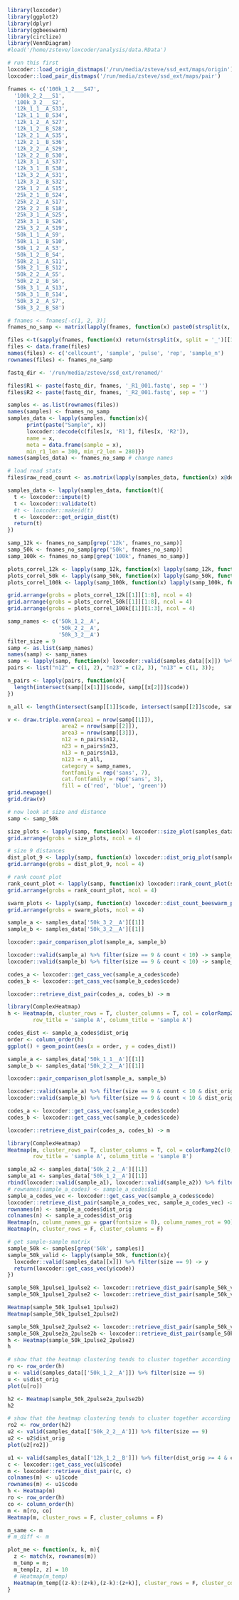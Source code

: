 ```r
library(loxcoder)
library(ggplot2)
library(dplyr)
library(ggbeeswarm)
library(circlize)
library(VennDiagram)
#load('/home/zsteve/loxcoder/analysis/data.RData')

# run this first
loxcoder::load_origin_distmaps('/run/media/zsteve/ssd_ext/maps/origin')
loxcoder::load_pair_distmaps('/run/media/zsteve/ssd_ext/maps/pair')
```

```r
fnames <- c('100k_1_2___S47',
  '100k_2_2___S1',
  '100k_3_2___S2',
  '12k_1_1__A_S33',
  '12k_1_1__B_S34',
  '12k_1_2__A_S27',
  '12k_1_2__B_S28',
  '12k_2_1__A_S35',
  '12k_2_1__B_S36',
  '12k_2_2__A_S29',
  '12k_2_2__B_S30',
  '12k_3_1__A_S37',
  '12k_3_1__B_S38',
  '12k_3_2__A_S31',
  '12k_3_2__B_S32',
  '25k_1_2__A_S15',
  '25k_2_1__B_S24',
  '25k_2_2__A_S17',
  '25k_2_2__B_S18',
  '25k_3_1__A_S25',
  '25k_3_1__B_S26',
  '25k_3_2__A_S19',
  '50k_1_1__A_S9',
  '50k_1_1__B_S10',
  '50k_1_2__A_S3',
  '50k_1_2__B_S4',
  '50k_2_1__A_S11',
  '50k_2_1__B_S12',
  '50k_2_2__A_S5',
  '50k_2_2__B_S6',
  '50k_3_1__A_S13',
  '50k_3_1__B_S14',
  '50k_3_2__A_S7',
  '50k_3_2__B_S8')

# fnames <- fnames[-c(1, 2, 3)]
fnames_no_samp <- matrix(lapply(fnames, function(x) paste0(strsplit(x, split = '_S')[[1]][1])))

files <-t(sapply(fnames, function(x) return(strsplit(x, split = '_')[[1]][c(1, 2, 3, 5, 6)])))
files <- data.frame(files)
names(files) <- c('cellcount', 'sample', 'pulse', 'rep', 'sample_n')
rownames(files) <- fnames_no_samp

fastq_dir <- '/run/media/zsteve/ssd_ext/renamed/'

files$R1 <- paste(fastq_dir, fnames, '_R1_001.fastq', sep = '')
files$R2 <- paste(fastq_dir, fnames, '_R2_001.fastq', sep = '')

samples <- as.list(rownames(files))
names(samples) <- fnames_no_samp
samples_data <- lapply(samples, function(x){
      print(paste("Sample", x))
      loxcoder::decode(c(files[x, 'R1'], files[x, 'R2']),
      name = x,
      meta = data.frame(sample = x),
      min_r1_len = 300, min_r2_len = 280)})
names(samples_data) <- fnames_no_samp # change names 

# load read stats
files$raw_read_count <- as.matrix(lapply(samples_data, function(x) x@decode_stats$tot_reads))
```

```r
samples_data <- lapply(samples_data, function(t){
  t <- loxcoder::impute(t)
  t <- loxcoder::validate(t)
  #t <- loxcoder::makeid(t)
  t <- loxcoder::get_origin_dist(t)
  return(t)
})
```


```r

samp_12k <- fnames_no_samp[grep('12k', fnames_no_samp)]
samp_50k <- fnames_no_samp[grep('50k', fnames_no_samp)]
samp_100k <- fnames_no_samp[grep('100k', fnames_no_samp)]

plots_correl_12k <- lapply(samp_12k, function(x) lapply(samp_12k, function(y) loxcoder::pair_comparison_plot(samples_data[[y]], samples_data[[x]])))
plots_correl_50k <- lapply(samp_50k, function(x) lapply(samp_50k, function(y) loxcoder::pair_comparison_plot(samples_data[[y]], samples_data[[x]])))
plots_correl_100k <- lapply(samp_100k, function(x) lapply(samp_100k, function(y) loxcoder::pair_comparison_plot(samples_data[[y]], samples_data[[x]])))

grid.arrange(grobs = plots_correl_12k[[1]][1:8], ncol = 4)
grid.arrange(grobs = plots_correl_50k[[1]][1:8], ncol = 4)
grid.arrange(grobs = plots_correl_100k[[1]][1:3], ncol = 4)
```

```r
samp_names <- c('50k_1_2__A',
                '50k_2_2__A',
                '50k_3_2__A')
filter_size = 9
samp <- as.list(samp_names)
names(samp) <- samp_names
samp <- lapply(samp, function(x) loxcoder::valid(samples_data[[x]]) %>% filter(size == filter_size && dist_orig > 4))
pairs <- list("n12" = c(1, 2), "n23" = c(2, 3), "n13" = c(1, 3));

n_pairs <- lapply(pairs, function(x){
  length(intersect(samp[[x[1]]]$code, samp[[x[2]]]$code))
})

n_all <- length(intersect(samp[[1]]$code, intersect(samp[[2]]$code, samp[[3]]$code)))

v <- draw.triple.venn(area1 = nrow(samp[[1]]), 
                 area2 = nrow(samp[[2]]),
                 area3 = nrow(samp[[3]]),
                 n12 = n_pairs$n12,
                 n23 = n_pairs$n23,
                 n13 = n_pairs$n13,
                 n123 = n_all,
                 category = samp_names, 
                 fontfamily = rep('sans', 7), 
                 cat.fontfamily = rep('sans', 3),
                 fill = c('red', 'blue', 'green'))
grid.newpage()
grid.draw(v)
```

```r
# now look at size and distance
samp <- samp_50k

size_plots <- lapply(samp, function(x) loxcoder::size_plot(samples_data[[x]]))
grid.arrange(grobs = size_plots, ncol = 4)

# size 9 distances
dist_plot_9 <- lapply(samp, function(x) loxcoder::dist_orig_plot(samples_data[[x]], 9))
grid.arrange(grobs = dist_plot_9, ncol = 4)

# rank count plot
rank_count_plot <- lapply(samp, function(x) loxcoder::rank_count_plot(samples_data[[x]], 9))
grid.arrange(grobs = rank_count_plot, ncol = 4)

swarm_plots <- lapply(samp, function(x) loxcoder::dist_count_beeswarm_plot(samples_data[[x]], 100))
grid.arrange(grobs = swarm_plots, ncol = 4)
```

```r
sample_a <- samples_data['50k_3_2__A'][[1]]
sample_b <- samples_data['50k_3_2__A'][[1]]

loxcoder::pair_comparison_plot(sample_a, sample_b)

loxcoder::valid(sample_a) %>% filter(size == 9 & count < 10) -> sample_a_codes
loxcoder::valid(sample_b) %>% filter(size == 9 & count < 10) -> sample_b_codes

codes_a <- loxcoder::get_cass_vec(sample_a_codes$code)
codes_b <- loxcoder::get_cass_vec(sample_b_codes$code)

loxcoder::retrieve_dist_pair(codes_a, codes_b) -> m

library(ComplexHeatmap)
h <- Heatmap(m, cluster_rows = T, cluster_columns = T, col = colorRamp2(c(0, max(m)/2, max(m)), c("blue", "white", "red")),
        row_title = 'sample A', column_title = 'sample A')

codes_dist <- sample_a_codes$dist_orig
order <- column_order(h)
ggplot() + geom_point(aes(x = order, y = codes_dist))
```

```r

sample_a <- samples_data['50k_1_1__A'][[1]]
sample_b <- samples_data['50k_2_2__A'][[1]]

loxcoder::pair_comparison_plot(sample_a, sample_b)

loxcoder::valid(sample_a) %>% filter(size == 9 & count < 10 & dist_orig > 4 & dist_orig < 6) -> sample_a_codes
loxcoder::valid(sample_b) %>% filter(size == 9 & count < 10 & dist_orig > 6) -> sample_b_codes

codes_a <- loxcoder::get_cass_vec(sample_a_codes$code)
codes_b <- loxcoder::get_cass_vec(sample_b_codes$code)

loxcoder::retrieve_dist_pair(codes_a, codes_b) -> m

library(ComplexHeatmap)
Heatmap(m, cluster_rows = T, cluster_columns = T, col = colorRamp2(c(0, 5, 10), c("blue", "white", "red")),
        row_title = 'sample A', column_title = 'sample B')
```

```r
sample_a2 <- samples_data['50k_2_2__A'][[1]]
sample_a1 <- samples_data['50k_1_2__A'][[1]]
rbind(loxcoder::valid(sample_a1), loxcoder::valid(sample_a2)) %>% filter(size == 9) %>% filter(dist_orig == 5) -> sample_a_codes
# rownames(sample_a_codes) <- sample_a_codes$id
sample_a_codes_vec <- loxcoder::get_cass_vec(sample_a_codes$code)
loxcoder::retrieve_dist_pair(sample_a_codes_vec, sample_a_codes_vec) -> n
rownames(n) <- sample_a_codes$dist_orig
colnames(n) <- sample_a_codes$dist_orig
Heatmap(n, column_names_gp = gpar(fontsize = 8), column_names_rot = 90)
Heatmap(n, cluster_rows = F, cluster_columns = F)
```


```r
# get sample-sample matrix
sample_50k <- samples[grep('50k', samples)]
sample_50k_valid <- lapply(sample_50k, function(x){
  loxcoder::valid(samples_data[[x]]) %>% filter(size == 9) -> y
  return(loxcoder::get_cass_vec(y$code))
})

sample_50k_1pulse1_1pulse2 <- loxcoder::retrieve_dist_pair(sample_50k_valid[['50k_1_1__A']], sample_50k_valid[['50k_1_2__A']])
sample_50k_1pulse1_2pulse2 <- loxcoder::retrieve_dist_pair(sample_50k_valid[['50k_1_1__A']], sample_50k_valid[['50k_2_2__A']])

Heatmap(sample_50k_1pulse1_1pulse2)
Heatmap(sample_50k_1pulse1_2pulse2)

sample_50k_1pulse2_2pulse2 <- loxcoder::retrieve_dist_pair(sample_50k_valid[['50k_1_2__A']], sample_50k_valid[['50k_2_2__A']])
sample_50k_2pulse2a_2pulse2b <- loxcoder::retrieve_dist_pair(sample_50k_valid[['50k_2_2__A']], sample_50k_valid[['50k_2_2__B']]) 
h <- Heatmap(sample_50k_1pulse2_2pulse2)
h

# show that the heatmap clustering tends to cluster together according to complexity
ro <- row_order(h)
u <- valid(samples_data[['50k_1_2__A']]) %>% filter(size == 9)
u <- u$dist_orig
plot(u[ro])

h2 <- Heatmap(sample_50k_2pulse2a_2pulse2b)
h2

# show that the heatmap clustering tends to cluster together according to complexity
ro2 <- row_order(h2)
u2 <- valid(samples_data[['50k_2_2__A']]) %>% filter(size == 9)
u2 <- u2$dist_orig
plot(u2[ro2])
```
```r
u1 <- valid(samples_data[['12k_1_2__B']]) %>% filter(dist_orig >= 4 & count > 1 & size == 9)
c <- loxcoder::get_cass_vec(u1$code)
m <- loxcoder::retrieve_dist_pair(c, c)
colnames(m) <- u1$code
rownames(m) <- u1$code
h <- Heatmap(m)
ro <- row_order(h)
co <- column_order(h)
m <- m[ro, co]
Heatmap(m, cluster_rows = F, cluster_columns = F)

m_same <- m
# m_diff <- m

plot_me <- function(x, k, m){
  z <- match(x, rownames(m))
  m_temp = m;
  m_temp[z, z] = 10
  # Heatmap(m_temp)
  Heatmap(m_temp[(z-k):(z+k),(z-k):(z+k)], cluster_rows = F, cluster_columns = F)
}

```
